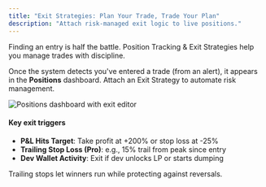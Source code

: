 ```yaml
---
title: "Exit Strategies: Plan Your Trade, Trade Your Plan"
description: "Attach risk-managed exit logic to live positions."
---
```


Finding an entry is half the battle. Position Tracking & Exit Strategies help you manage trades with discipline.

Once the system detects you've entered a trade (from an alert), it appears in the **Positions** dashboard. Attach an Exit Strategy to automate risk management.

<Frame caption="Set exit logic on a position">
  <img src="/images/hero-light.png" alt="Positions dashboard with exit editor" />
</Frame>

#### Key exit triggers

- **P&L Hits Target**: Take profit at +200% or stop loss at -25%
- **Trailing Stop Loss (Pro)**: e.g., 15% trail from peak since entry
- **Dev Wallet Activity**: Exit if dev unlocks LP or starts dumping

<Tip>
Trailing stops let winners run while protecting against reversals.
</Tip>


